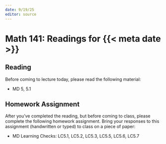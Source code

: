 ```yaml
---
date: 9/19/25
editor: source
---
```


# Math 141: Readings for {{< meta date >}}

## Reading 

Before coming to lecture today, please read the following material: 

-   MD 5, 5.1

## Homework Assignment

After you've completed the reading, but before coming to class, please complete the following homework assignment. Bring your responses to this assignment (handwritten or typed) to class on a piece of paper: 

-   MD Learning Checks: LC5.1, LC5.2, LC5.3, LC5.5, LC5.6, LC5.7
